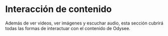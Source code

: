 # Interacción de contenido

Además de ver videos, ver imágenes y escuchar audio, esta sección cubrirá todas las formas de interactuar con el contenido de Odysee.

<CategoryCards/>
